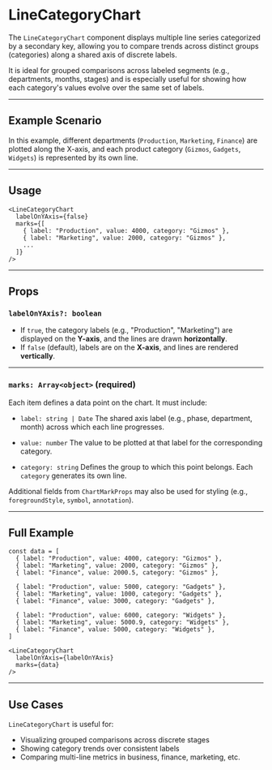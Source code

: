 # LineCategoryChart 
        
The `LineCategoryChart` component displays multiple line series categorized by a secondary key, allowing you to compare trends across distinct groups (categories) along a shared axis of discrete labels.

It is ideal for grouped comparisons across labeled segments (e.g., departments, months, stages) and is especially useful for showing how each category's values evolve over the same set of labels.

---

## Example Scenario

In this example, different departments (`Production`, `Marketing`, `Finance`) are plotted along the X-axis, and each product category (`Gizmos`, `Gadgets`, `Widgets`) is represented by its own line.

---

## Usage

```tsx
<LineCategoryChart
  labelOnYAxis={false}
  marks={[
    { label: "Production", value: 4000, category: "Gizmos" },
    { label: "Marketing", value: 2000, category: "Gizmos" },
    ...
  ]}
/>
```

---

## Props

### `labelOnYAxis?: boolean`

* If `true`, the category labels (e.g., "Production", "Marketing") are displayed on the **Y-axis**, and the lines are drawn **horizontally**.
* If `false` (default), labels are on the **X-axis**, and lines are rendered **vertically**.

---

### `marks: Array<object>` **(required)**

Each item defines a data point on the chart. It must include:

* `label: string | Date`
  The shared axis label (e.g., phase, department, month) across which each line progresses.

* `value: number`
  The value to be plotted at that label for the corresponding category.

* `category: string`
  Defines the group to which this point belongs. Each `category` generates its own line.

Additional fields from `ChartMarkProps` may also be used for styling (e.g., `foregroundStyle`, `symbol`, `annotation`).

---

## Full Example

```tsx
const data = [
  { label: "Production", value: 4000, category: "Gizmos" },
  { label: "Marketing", value: 2000, category: "Gizmos" },
  { label: "Finance", value: 2000.5, category: "Gizmos" },

  { label: "Production", value: 5000, category: "Gadgets" },
  { label: "Marketing", value: 1000, category: "Gadgets" },
  { label: "Finance", value: 3000, category: "Gadgets" },

  { label: "Production", value: 6000, category: "Widgets" },
  { label: "Marketing", value: 5000.9, category: "Widgets" },
  { label: "Finance", value: 5000, category: "Widgets" },
]

<LineCategoryChart
  labelOnYAxis={labelOnYAxis}
  marks={data}
/>
```

---

## Use Cases

`LineCategoryChart` is useful for:

* Visualizing grouped comparisons across discrete stages
* Showing category trends over consistent labels
* Comparing multi-line metrics in business, finance, marketing, etc.
